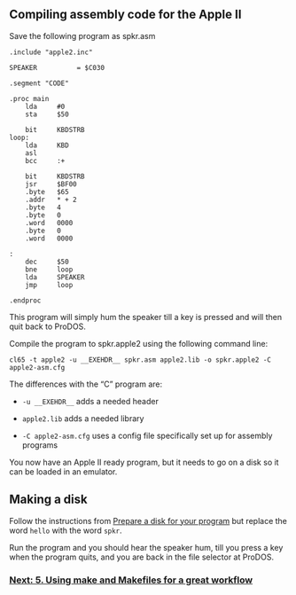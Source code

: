 == Compiling assembly code for the Apple II ==

Save the following program as spkr.asm

<pre>
.include "apple2.inc"

SPEAKER          = $C030

.segment "CODE"

.proc main
    lda     #0
    sta     $50

    bit     KBDSTRB 
loop:
    lda     KBD 
    asl 
    bcc     :+

    bit     KBDSTRB 
    jsr     $BF00 
    .byte   $65
    .addr   * + 2
    .byte   4
    .byte   0
    .word   0000
    .byte   0
    .word   0000

:
    dec     $50
    bne     loop 
    lda     SPEAKER 
    jmp     loop 
    
.endproc
</pre>
This program will simply hum the speaker till a key is pressed and will then quit back to ProDOS.

Compile the program to spkr.apple2 using the following command line:

<code>cl65 -t apple2 -u __EXEHDR__ spkr.asm apple2.lib -o spkr.apple2 -C apple2-asm.cfg</code>

The differences with the “C” program are:

* <code>-u __EXEHDR__</code> adds a needed header

* <code>apple2.lib</code> adds a needed library

* <code>-C apple2-asm.cfg</code> uses a config file specifically set up for assembly programs

You now have an Apple II ready program, but it needs to go on a disk so it can be loaded in an emulator.

== Making a disk ==

Follow the instructions from [https://github.com/cc65/wiki/wiki/Apple-II-3.-Making-an-Apple-2-disk-for-an-emulator#diskprep Prepare a disk for your program] but replace the word <code>hello</code> with the word <code>spkr</code>.

Run the program and you should hear the speaker hum, till you press a key when the program quits, and you are back in the file selector at ProDOS.

=== [https://github.com/cc65/wiki/wiki/Apple-II-5.-Using-make-and-Makefiles-for-a-great-workflow Next: 5. Using make and Makefiles for a great workflow] ===
